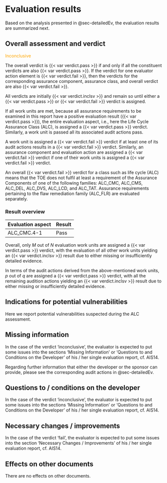 # Evaluation results {#sec-evalResults}
Based on the analysis presented in @sec-detailedEv, the evaluation results are summarized next.

## Overall assessment and verdict

:::{.callout-note title="Life cycle verdict"}
[Inconclusive]{style="color:orange;"}
:::

The overall verdict is {{< var verdict.pass >}} if and only if all the constituent verdicts are also {{< var verdict.pass >}}. If the verdict for one evaluator action element is {{< var verdict.fail >}}, then the verdicts for the corresponding assurance component, assurance class, and overall verdict are also {{< var verdict.fail >}}.

All verdicts are initially {{< var verdict.inclsv >}} and remain so until either a {{< var verdict.pass >}} or {{< var verdict.fail >}} verdict is assigned.

If all work units are met, because all assurance requirements to be examined in this report have a positive evaluation result ({{< var verdict.pass >}}), the entire evaluation aspect, i.e., here the Life Cycle Assurance Class (ALC), is assigned a {{< var verdict.pass >}} verdict. Similarly, a work unit is passed all its associated audit actions pass.

A work unit is assigned a {{< var verdict.fail >}} verdict if at least one of its audit actions results in a {{< var verdict.fail >}} verdict. Similarly, an assurance component and evaluation action are assigned a {{< var verdict.fail >}} verdict if one of their work units is assigned a {{< var verdict.fail >}} verdict.

An overall {{< var verdict.fail >}} verdict for a class such as life cycle (ALC) means that the TOE does not fulfil at least a requirement of the Assurance Components of one of the following families: ALC_CMC, ALC_CMS, ALC_DEL, ALC_DVS, ALC_LCD, and ALC_TAT. Assurance requirements pertaining to the flaw remediation family (ALC_FLR) are evaluated separately.

### Result overview

| Evaluation aspect   | Result                   |
|:--------------------|:-------------------------|
| ALC_CMC.4-1         | Pass                     |

Overall, only $M$ out of $N$ evaluation work units are assigned a {{< var verdict.pass >}} verdict, with the evaluation of all other work units yielding an {{< var verdict.inclsv >}} result due to either missing or insufficiently detailed evidence.

In terms of the audit actions derived from the above-mentioned work units, $p$ out of $q$ are assigned a {{< var verdict.pass >}} verdict, with all the remaining audition actions yielding an {{< var verdict.inclsv >}} result due to either missing or insufficiently detailed evidence.

## Indications for potential vulnerabilities

Here we report potential vulnerabilities suspected during the ALC assessment.

## Missing information

In the case of the verdict ‘inconclusive’, the evaluator is expected to put some issues into the sections ‘Missing Information’ or ‘Questions to and Conditions on the Developer’ of his / her single evaluation report, cf. AIS14.

Regarding further information that either the developer or the sponsor can provide, please see the corresponding audit actions in @sec-detailedEv.

## Questions to / conditions on the developer

In the case of the verdict ‘inconclusive’, the evaluator is expected to put some issues into the sections ‘Missing Information’ or ‘Questions to and Conditions on the Developer’ of his / her single evaluation report, cf. AIS14.

## Necessary changes / improvements

In the case of the verdict ‘fail’, the evaluator is expected to put some issues into the section ‘Necessary Changes / Improvements’ of his / her single evaluation report, cf. AIS14.

## Effects on other documents

There are no effects on other documents.
